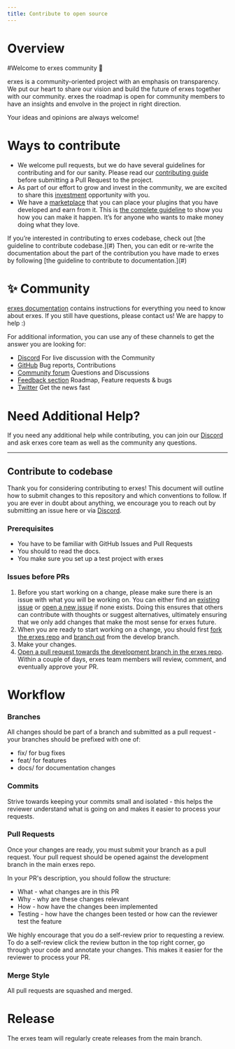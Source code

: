 ```yaml
---
title: Contribute to open source
---
```


# Overview

#Welcome to erxes community 👋

erxes is a community-oriented project with an emphasis on transparency. We put our heart to share our vision and build the future of erxes together with our community. erxes the roadmap is open for community members to have an insights and envolve in the project in right direction.

Your ideas and opinions are always welcome!

# Ways to contribute
- We welcome pull requests, but we do have several guidelines for contributing and for our sanity. Please read our [contributing guide](#) before submitting a Pull Request to the project.
- As part of our effort to grow and invest in the community, we are excited to share this [investment](#) opportunity with you.
- We have a [marketplace](#) that you can place your plugins that you have developed and earn from it. This is [the complete guideline](#) to show you how you can make it happen. It’s for anyone who wants to make money doing what they love.

<Callout>
  If you’re interested in contributing to erxes codebase, check out [the guideline to contribute codebase.](#) Then, 
  you can edit or re-write the documentation about the part of the contribution you have made to erxes by 
  following [the guideline to contribute to documentation.](#)
</Callout>

# ✨ Community
[erxes documentation](#) contains instructions for everything you need to know about erxes.
If you still have questions, please contact us! We are happy to help :)

For additional information, you can use any of these channels to get the answer you are looking for:

- [Discord](https://discord.com/invite/aaGzy3gQK5)<script src='https://cdn.jsdelivr.net/gh/eddymens/markdown-external-link-script@v2.0.0/main.min.js'></script> For live discussion with the Community
- [GitHub](https://github.com/erxes/erxes)<script src='https://cdn.jsdelivr.net/gh/eddymens/markdown-external-link-script@v2.0.0/main.min.js'></script> Bug reports, Contributions
- [Community forum](#) Questions and Discussions
- [Feedback section](#) Roadmap, Feature requests & bugs
- [Twitter](https://twitter.com/erxesHQ)<script src='https://cdn.jsdelivr.net/gh/eddymens/markdown-external-link-script@v2.0.0/main.min.js'></script> Get the news fast

# Need Additional Help?
If you need any additional help while contributing, you can join our [Discord](https://discord.com/invite/aaGzy3gQK5)<script src='https://cdn.jsdelivr.net/gh/eddymens/markdown-external-link-script@v2.0.0/main.min.js'></script> and ask erxes core team as well as the community any questions.


---


## Contribute to codebase

Thank you for considering contributing to erxes! This document will outline how to submit changes to this repository and which conventions to follow. If you are ever in doubt about anything, we encourage you to reach out by submitting an issue here or via [Discord](https://discord.com/invite/aaGzy3gQK5)<script src='https://cdn.jsdelivr.net/gh/eddymens/markdown-external-link-script@v2.0.0/main.min.js'></script>.

### Prerequisites

- You have to be familiar with GitHub Issues and Pull Requests
- You should to read the docs.
- You make sure you set up a test project with erxes

### Issues before PRs

1. Before you start working on a change, please make sure there is an issue with what you will be working on. You can either find an [existing issue](https://github.com/erxes/erxes/issues)<script src='https://cdn.jsdelivr.net/gh/eddymens/markdown-external-link-script@v2.0.0/main.min.js'></script> or [open a new issue](https://github.com/erxes/erxes/issues/new/choose)<script src='https://cdn.jsdelivr.net/gh/eddymens/markdown-external-link-script@v2.0.0/main.min.js'></script> if none exists. Doing this ensures that others can contribute with thoughts or suggest alternatives, ultimately ensuring that we only add changes that make the most sense for erxes future.
2. When you are ready to start working on a change, you should first [fork the erxes repo](https://docs.github.com/en/get-started/quickstart/fork-a-repo)<script src='https://cdn.jsdelivr.net/gh/eddymens/markdown-external-link-script@v2.0.0/main.min.js'></script> and [branch out](https://docs.github.com/en/pull-requests/collaborating-with-pull-requests/proposing-changes-to-your-work-with-pull-requests/creating-and-deleting-branches-within-your-repository)<script src='https://cdn.jsdelivr.net/gh/eddymens/markdown-external-link-script@v2.0.0/main.min.js'></script> from the develop branch.
3. Make your changes.
4. [Open a pull request towards the development branch in the erxes repo](https://docs.github.com/en/pull-requests/collaborating-with-pull-requests/proposing-changes-to-your-work-with-pull-requests/creating-a-pull-request-from-a-fork)<script src='https://cdn.jsdelivr.net/gh/eddymens/markdown-external-link-script@v2.0.0/main.min.js'></script>. Within a couple of days, erxes team members will review, comment, and eventually approve your PR.
# Workflow

### Branches
All changes should be part of a branch and submitted as a pull request - your branches should be prefixed with one of:

- fix/ for bug fixes
- feat/ for features
- docs/ for documentation changes

### Commits

Strive towards keeping your commits small and isolated - this helps the reviewer understand what is going on and makes it easier to process your requests.

### Pull Requests

Once your changes are ready, you must submit your branch as a pull request. Your pull request should be opened against the development branch in the main erxes repo.

In your PR's description, you should follow the structure:

- What - what changes are in this PR
- Why - why are these changes relevant
- How - how have the changes been implemented
- Testing - how have the changes been tested or how can the reviewer test the feature

We highly encourage that you do a self-review prior to requesting a review. To do a self-review click the review button in the top right corner, go through your code and annotate your changes. This makes it easier for the reviewer to process your PR.

### Merge Style

All pull requests are squashed and merged.


# Release

The erxes team will regularly create releases from the main branch.


